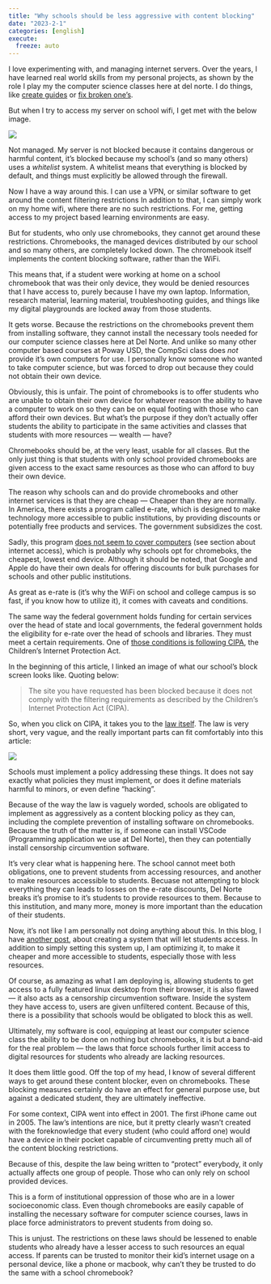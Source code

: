 ```yaml
---
title: "Why schools should be less aggressive with content blocking"
date: "2023-2-1"
categories: [english]
execute:
  freeze: auto
---
```



I love experimenting with, and managing internet servers. Over the years, I have learned real world skills from my personal projects, as shown by the role I play my the computer science classes here at del norte. I do things, like [create guides](https://moonpiedumplings.github.io/quartotest/posts/duckdns/) or [fix broken one's](https://github.com/nighthawkcoders/APCSP/pull/119).

But when I try to access my server on school wifi, I get met with the below image.

![](blockscreen.png)


Not managed. My server is not blocked because it contains dangerous or harmful content, it's blocked because my school's (and so many others) uses a *whitelist* system. A whitelist means that everything is blocked by default, and things must explicitly be allowed through the firewall. 

Now I have a way around this. I can use a VPN, or similar software to get around the content filtering restrictions In addition to that, I can simply work on my home wifi, where there are no such restrictions. For me, getting access to my project based learning environments are easy.

But for students, who only use chromebooks, they cannot get around these restrictions. Chromebooks, the managed devices distributed by our school and so many others, are completely locked down. The chromebook itself implements the content blocking software, rather than the WiFi.

This means that, if a student were working at home on a school chromebook that was their only device, they would be denied resources that I have access to, purely because I have my own laptop. Information, research material, learning material, troubleshooting guides, and things like my digital playgrounds are locked away from those students.

It gets worse. Because the restrictions on the chromebooks prevent them from installing software, they cannot install the necessary tools needed for our computer science classes here at Del Norte. And unlike so many other computer based courses at Poway USD, the CompSci class does *not* provide it's own computers for use. I personally know someone who wanted to take computer science, but was forced to drop out because they could not obtain their own device. 

Obviously, this is unfair. The point of chromebooks is to offer students who are unable to obtain their own device for whatever reason the ability to have a computer to work on so they can be on equal footing with those who can afford their own devices. But what's the purpose if they don't actually offer students the ability to participate in the same activities and classes that students with more resources — wealth — have?

Chromebooks should be, at the very least, usable for all classes. But the only just thing is that students with only school provided chromebooks are given access to the exact same resources as those who can afford to buy their own device.



The reason why schools can and do provide chromebooks and other internet services is that they are cheap — Cheaper than they are normally. In America, there exists a program called e-rate, which is designed to make technology more accessible to public institutions, by providing discounts or potentially free products and services. The government subsidizes the cost.

Sadly, this program [does not seem to cover computers](https://docs.fcc.gov/public/attachments/DA-17-973A1.pdf) (see section about internet access), which is probably why schools opt for chromeboks, the cheapest, lowest end device. Although it should be noted, that Google and Apple do have their own deals for offering discounts for bulk purchases for schools and other public institutions.

As great as e-rate is (it's why the WiFi on school and college campus is so fast, if you know how to utilize it), it comes with caveats and conditions. 

The same way the federal government holds funding for certain services over the head of state and local governments, the federal government holds the eligibility for e-rate over the head of schools and libraries. They must meet a certain requirements. One of [those conditions is following CIPA](https://www.usac.org/e-rate/applicant-process/starting-services/cipa/), the Children’s Internet Protection Act. 


In the beginning of this article, I linked an image of what our school's block screen looks like. Quoting below:

> The site you have requested has been blocked because it does not comply with the filtering requirements as described by the Children's Internet Protection Act (CIPA).

So, when you click on CIPA, it takes you to the [law itself](https://www.fcc.gov/consumers/guides/childrens-internet-protection-act). The law is very short, very vague, and the really important parts can fit comfortably into this article:

![](CIPA.png)

Schools must implement a policy addressing these things. It does not say exactly what policies they must implement, or does it define materials harmful to minors, or even define "hacking".

Because of the way the law is vaguely worded, schools are obligated to implement as aggressively as a content blocking policy as they can, including the complete prevention of installing software on chromebooks. Because the truth of the matter is, if someone can install VSCode (Programming application we use at Del Norte), then they can potentially install censorship circumvention software. 

It's very clear what is happening here. The school cannot meet both obligations, one to prevent students from accessing resources, and another to make resources accessible to students. Becuase not attempting to block everything they can leads to losses on the e-rate discounts, Del Norte breaks it's promise to it's students to provide resources to them. Because to this institution, and many more, money is more important than the education of their students. 


Now, it's not like I am personally not doing anything about this. In this blog, I have [another post](https://moonpiedumplings.github.io/quartotest/posts/setting-up-kasm/), about creating a system that will let students access. In addition to simply setting this system up, I am optimizing it, to make it cheaper and more accessible to students, especially those with less resources.

Of course, as amazing as what I am deploying is, allowing students to get access to a fully featured linux desktop from their browser, it is also flawed — it also acts as a censorship circumvention software. Inside the system they have access to, users are given unfiltered content. Because of this, there is a possibility that schools would be obligated to block this as well.

Ultimately, my software is cool, equipping at least our computer science class the ability to be done on nothing but chromebooks, it is but a band-aid for the real problem — the laws that force schools further limit access to digital resources for students who already are lacking resources.

It does them little good. Off the top of my head, I know of several different ways to get around these content blocker, even on chromebooks. These blocking measures certainly do have an effect for general purpose use, but against a dedicated student, they are ultimately ineffective. 


For some context, CIPA went into effect in 2001. The first iPhone came out in 2005. The law's intentions are nice, but it pretty clearly wasn't created with the foreknowledge that every student (who could afford one) would have a device in their pocket capable of circumventing pretty much all of the content blocking restrictions.

Because of this, despite the law being written to "protect" everybody, it only actually affects one group of people. Those who can only rely on school provided devices. 

This is a form of institutional oppression of those who are in a lower socioeconomic class. Even though chromebooks are easily capable of installing the necessary software for computer science courses, laws in place force administrators to prevent students from doing so.

This is unjust. The restrictions on these laws should be lessened to enable students who already have a lesser access to such resources an equal access. If parents can be trusted to monitor their kid's internet usage on a personal device, like a phone or macbook, why can't they be trusted to do the same with a school chromebook?
